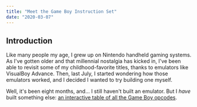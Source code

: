 ```yaml
---
title: "Meet the Game Boy Instruction Set"
date: "2020-03-07"
---
```


## Introduction

Like many people my age, I grew up on Nintendo handheld gaming systems. As I've gotten older and that millennial nostalgia has kicked in, I've been able to revisit some of my childhood-favorite titles, thanks to emulators like VisualBoy Advance. Then, last July, I started wondering how those emulators worked, and I decided I wanted to try building one myself.

Well, it's been eight months, and... I still haven't built an emulator. But I *have* built something else: [an interactive table of all the Game Boy opcodes](https://meganesu.github.io/generate-gb-opcodes).
